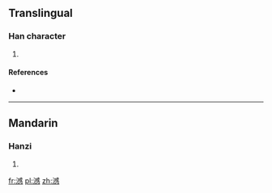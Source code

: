 ==Translingual==

===Han character===
{{Han char|rn=85|rad=水|as=13|sn=16|four=3315<sub>0</sub>|canj=水戈口心 (EIRP)}}

# {{defn|Han|sort=水13}}

====References====
* {{Han ref|kx=0653.340|dkj=18419|hdz=31754.080|uh=6FB8|ud=28600|bh=E9FE|bd=59902}}

----

==Mandarin==

===Hanzi===
{{cmn-hanzi|pin=[[dǎn]] ([[dan3]])|wg=tan<sup>3</sup>}}

# {{defn|lang=cmn|sort=水13}}

[[fr:澸]]
[[pl:澸]]
[[zh:澸]]